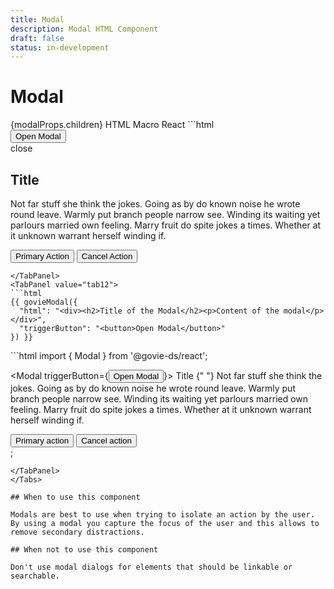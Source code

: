```yaml
---
title: Modal
description: Modal HTML Component
draft: false
status: in-development
---
```


# Modal

<ComponentStatusBlock componentId="modal" />


<Modal triggerButton={modalProps.triggerButton}  >
{modalProps.children}
</Modal>

<Tabs id="tab1">
  <TabList>
    <TabItem value="tab11" checked>HTML</TabItem>
    <TabItem value="tab12">Macro</TabItem>
    <TabItem value="tab13">React</TabItem>
  </TabList>
  <TabPanel value="tab11">
  ```html
<div>
  <div>
    <button class="gi-btn gi-btn-primary gi-btn-regular">Open Modal</button>
  </div>
  <div class="gi-modal gi-modal-close">
    <div class="gi-modal-container">
      <span
        role="presentation"
        class="material-icons gi-block gi-text-[32px] gi-modal-icon"
      >
        close
      </span>
      <div>
        <h2 class="gi-heading-lg">Title</h2>
        <p class="gi-paragraph-md">
          Not far stuff she think the jokes. Going as by do known noise he wrote round leave. Warmly put branch people narrow see. Winding its waiting yet parlours married own feeling. Marry fruit do spite jokes a times. Whether at it unknown warrant herself winding if.
        </p>
        <div class="gi-flex gi-gap-3 gi-justify-between">
          <button class="gi-btn gi-btn-primary gi-btn-regular">
            Primary Action
          </button>
          <button class="gi-btn gi-btn-secondary gi-btn-regular">
            Cancel Action
          </button>
        </div>
      </div>
    </div>
  </div>
</div>

  ```
  </TabPanel>
  <TabPanel value="tab12">
  ```html
  {{ govieModal({
    "html": "<div><h2>Title of the Modal</h2><p>Content of the modal</p></div>",
    "triggerButton": "<button>Open Modal</button>"
  }) }}
  ```
  </TabPanel>
  <TabPanel value="tab13">
  ```html
  import { Modal } from '@govie-ds/react';

  <Modal triggerButton={<Button>Open Modal</Button>}>
    <Heading>Title</Heading>
    <Paragraph>
      {" "}
      Not far stuff she think the jokes. Going as by do known noise he wrote round leave. Warmly put branch people narrow see. Winding its waiting yet parlours married own feeling. Marry fruit do spite jokes a times. Whether at it unknown warrant herself winding if.
    </Paragraph>
    <div className="gi-flex gi-gap-3 gi-justify-between">
      <Button>Primary action</Button>
      <Button variant="secondary">Cancel action</Button>
    </div>
  </Modal>;
  ```
  </TabPanel>
</Tabs>

## When to use this component

Modals are best to use when trying to isolate an action by the user. By using a modal you capture the focus of the user and this allows to remove secondary distractions.

## When not to use this component

Don't use modal dialogs for elements that should be linkable or searchable.
